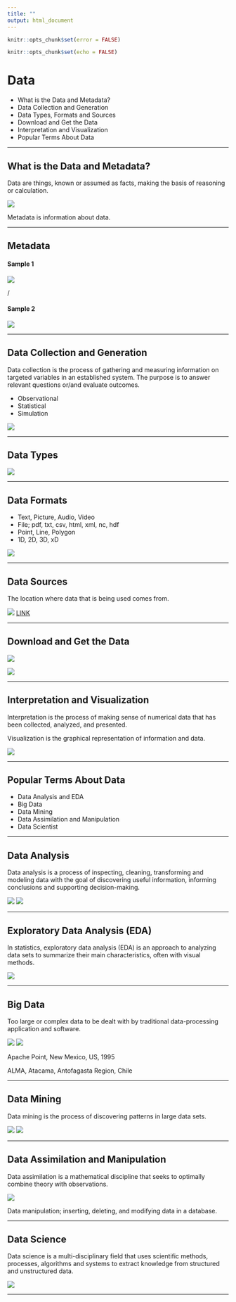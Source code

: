 ```yaml
---
title: ""
output: html_document
---
```


```r
knitr::opts_chunk$set(error = FALSE)
```

```r
knitr::opts_chunk$set(echo = FALSE)
```


# **Data**


- What is the Data and Metadata?
- Data Collection and Generation
- Data Types, Formats and Sources
- Download and Get the Data
- Interpretation and Visualization
- Popular Terms About Data

***

## What is the Data and Metadata?

Data are things, known or assumed as facts, making the basis of reasoning or calculation.

  ![](Presentation/datum.png)

Metadata is information about data.

***

## Metadata

#### Sample 1

![](Presentation/metadata0.png)

/

#### Sample 2

![](Presentation/metadata1.png)

***

## Data Collection and Generation

Data collection is the process of gathering and measuring information on targeted variables in an established system. The purpose is to answer relevant questions or/and evaluate outcomes.

* Observational 
* Statistical 
* Simulation

![](Presentation/generate.png)

***

## Data Types

![](Presentation/what_data.svg)

***

## Data Formats

* Text, Picture, Audio, Video
* File; pdf, txt, csv, html, xml, nc, hdf
* Point, Line, Polygon
* 1D, 2D, 3D, xD

![](Presentation/nc.png)

***

## Data Sources

The location where data that is being used comes from.

![](Presentation/earthdata.png)
[LINK](https://earthdata.nasa.gov/)

***

## Download and Get the Data

![](Presentation/download.png) 

![](Presentation/wget.jpg)

***

## Interpretation and Visualization

Interpretation is the process of making sense of numerical data that has been collected, analyzed, and presented. 

Visualization is the graphical representation of information and data.

![](Presentation/visual.jpg)

***

## Popular Terms About Data

- Data Analysis and EDA
- Big Data
- Data Mining
- Data Assimilation and Manipulation
- Data Scientist

***

## Data Analysis

Data analysis is a process of inspecting, cleaning, transforming and modeling data with the goal of discovering useful information, informing conclusions and supporting decision-making.

![](Presentation/data_analytics.png) ![](Presentation/datashape.jpg)

***

## Exploratory Data Analysis (EDA)

In statistics, exploratory data analysis (EDA) is an approach to analyzing data sets to summarize their main characteristics, often with visual methods.

![](Presentation/eda.png)

***

## Big Data

Too large or complex data to be dealt with by traditional data-processing application and software.

![](Presentation/apache_point.jpg) ![](Presentation/alma.jpg)

Apache Point, New Mexico, US, 1995

ALMA, Atacama, Antofagasta Region, Chile

***

## Data Mining

Data mining is the process of discovering patterns in large data sets.

![](Presentation/mining1.jpg)  ![](Presentation/mining.jpg)

***

## Data Assimilation and Manipulation

Data assimilation is a mathematical discipline that seeks to optimally combine theory with observations. 

![](Presentation/data_assim.jpeg)

Data manipulation; inserting, deleting, and modifying data in a database.

***

## Data Science

Data science is a multi-disciplinary field that uses scientific methods, processes, algorithms and systems to extract knowledge from structured and unstructured data.

![](Presentation/datascience.png)

***